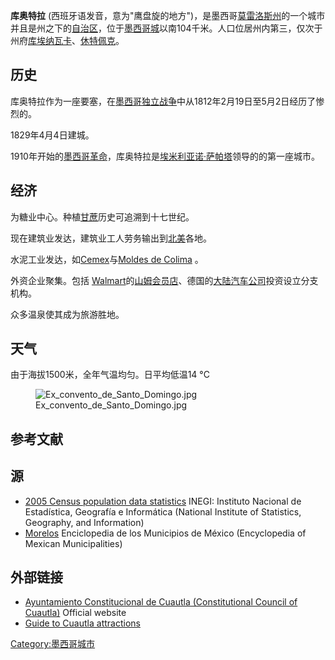 {{roughtranslation|time=2015-08-11T15:44:56+00:00}}
{{Infobox settlement
<!--See the Table at Infobox Settlement for all fields and descriptions of usage-->
<!-- Basic info  ---------------->
|name          =  库奥特拉
|settlement_type        = 城市
|other_name             =
|native_name            =  <!-- for cities whose native name is not in English -->
|nickname               = 
|motto                  =
<!-- images and maps  ----------->
|image_skyline          = mexicopictures 193 0001.jpg
|imagesize              =300px
|image_caption          =
|image_flag             = 
|flag_size              =
|image_seal             = 
|seal_size              =
|image_shield           = 
|shield_size            =
|image_blank_emblem     =
|blank_emblem_type      =
|blank_emblem_size      =
|image_map              = 
|mapsize                = 200px
|map_caption            = 
|image_map1             = 
|mapsize1               = 
|map_caption1           = 
|image_dot_map          =
|dot_mapsize            =
|dot_map_caption        =
|dot_x =  |dot_y =
|pushpin_map            = Mexico <!-- the name of a location map as per http://en.wikipedia.org/wiki/Template:Location_map -->
|pushpin_label_position =above
|pushpin_mapsize        =300
|pushpin_map_caption    =Location in Mexico
<!-- Location ------------------>
|coordinates_region     = MX
|subdivision_type       = Country
|subdivision_name       = {{flag|Mexico}}
|subdivision_type1      = [[墨西哥行政区划|州]]
|subdivision_name1      = [[莫雷洛斯州|莫雷洛斯州]]
|subdivision_type2      = 
|subdivision_name2      =
|subdivision_type3      = 
|subdivision_name3      = 
|subdivision_type4      = 
|subdivision_name4      =
<!-- Politics ----------------->
|government_footnotes   =
|government_type        =
|leader_title           =
|leader_name            =
|leader_title1          =  <!-- for places with, say, both a mayor and a city manager -->
|leader_name1           =
|leader_title2          =
|leader_name2           =
|leader_title3          =
|leader_name3           =
|leader_title4          =
|leader_name4           =
|established_title      = <!-- Settled -->
|established_date       = 
|established_title2     =  <!-- Incorporated (town) -->
|established_date2      = 
|established_title3     =  <!-- Incorporated (city) -->
|established_date3      =
<!-- Area    --------------------->
|area_magnitude         = 
|unit_pref                = 
|area_footnotes           =
|area_total_km2           =153.651 <!-- ALL fields dealing with a measurements are subject to automatic unit conversion-->
|area_land_km2            = <!--See table @ Template:Infobox Settlement for details on automatic unit conversion-->
|area_water_km2           =
|area_total_sq_mi         =
|area_land_sq_mi          =
|area_water_sq_mi         =
|area_water_percent       =
|area_urban_km2           =
|area_urban_sq_mi         =
|area_metro_km2           =
|area_metro_sq_mi         =
|area_blank1_title        =
|area_blank1_km2          =
|area_blank1_sq_mi        =
<!-- Population   ----------------------->
|population_as_of               =2005
|population_footnotes           =
|population_note                =
|population_total               = 154, 358  (城区)<br>160,285 (都市区)<ref>http://www.inegi.org.mx/sistemas/consulta_resultados/iter2010.aspx?c=27329&s=est</ref>
|population_density_km2         =
|population_density_sq_mi       = 
|population_metro               =
|population_density_metro_km2   =
|population_density_metro_sq_mi =
|population_urban               =
|population_density_urban_km2   =
|population_density_urban_sq_mi =
|population_blank1_title        =
|population_blank1              =
|population_blank2_title        =
|population_blank2              =
|population_density_blank1_km2 =   
|population_density_blank1_sq_mi =
<!-- General information  --------------->
|location = 18°48′44″N 98°57′21″E
|timezone               =  
|utc_offset             = 
|timezone_DST           = 
|utc_offset_DST         = 
|latd=18|latm=48|lats=44|latNS=N
|longd=99|longm=57|longs=21|longEW=W
|elevation_footnotes    =  <!--for references: use <ref> </ref> tags-->
|elevation_m            = 
|elevation_ft           =
<!-- Area/postal codes & others -------->
|postal_code_type       =  <!-- enter ZIP code, Postcode, Post code, Postal code... -->
|postal_code            = 62740 - 62759
|area_code              = 735
|blank_name             =
|blank_info             =
|blank1_name            =
|blank1_info            =
|website                = http://www.cuautla.gob.mx
|footnotes              =
}}
'''库奥特拉''' (西班牙语发音{{IPA|ˈkʷaʍt͡ɬa}}，意为"鹰盘旋的地方")，是墨西哥[[莫雷洛斯州|莫雷洛斯州]]的一个城市并且是州之下的[[自治区_(墨西哥)|自治区]]，位于[[墨西哥城|墨西哥城]]以南104千米。人口位居州内第三，仅次于州府[[库埃纳瓦卡|库埃纳瓦卡]]、[[休特佩克|休特佩克]]。  

==历史==

库奥特拉作为一座要塞，在[[墨西哥独立战争|墨西哥独立战争]]中从1812年2月19日至5月2日经历了惨烈的{{tsl|en|Siege of Cuautla|库奥特拉围攻战|围攻战}}。

1829年4月4日建城。 

1910年开始的[[墨西哥革命|墨西哥革命]]，库奥特拉是[[埃米利亚诺·萨帕塔|埃米利亚诺·萨帕塔]]领导的{{Link-en|墨西哥南方解放軍|Liberation Army of the South}}{{tsl|en|Battle of Cuautla (1911)|攻占}}的第一座城市。 

==经济==
 
为糖业中心。种植[[甘蔗|甘蔗]]历史可追溯到十七世纪。

现在建筑业发达，建筑业工人劳务输出到[[北美|北美]]各地。

水泥工业发达，如[https://web.archive.org/web/20150121032059/http://www.cemexmexico.com/index.aspx Cemex]与[http://www.espacios.com/empresa.php?id=moldesxd Moldes de Colima] {{Wayback|url=http://www.espacios.com/empresa.php?id=moldesxd |date=20150130122911 }}。

外资企业聚集。包括 [[Walmart|Walmart]]的[[山姆会员商店|山姆会员店]]、德国的[[大陆集团|大陆汽车公司]]投资设立分支机构。
 
众多温泉使其成为旅游胜地。   
==天气==

由于海拔1500米，全年气温均匀。日平均低温14 °C
 
[[File:Ex_convento_de_Santo_Domingo.jpg|border]]

==参考文献==
{{reflist}}

==源==
{{es icon}}
*[https://www.webcitation.org/5msVc9rGy?url=http://www.inegi.gob.mx/est/contenidos/espanol/sistemas/conteo2005/localidad/iter/ 2005 Census population data statistics] INEGI: Instituto Nacional de Estadística, Geografía e Informática (National Institute of Statistics, Geography, and Information)
*[https://web.archive.org/web/20081119042652/http://www.e-local.gob.mx/wb2/ELOCAL/EMM_morelos Morelos] Enciclopedia de los Municipios de México (Encyclopedia of Mexican Municipalities) 

==外部链接==
{{es icon}}
*[http://www.cuautla.gob.mx/ Ayuntamiento Constitucional de Cuautla (Constitutional Council of Cuautla)] {{Wayback|url=http://www.cuautla.gob.mx/ |date=20020926082029 }} Official website
*[https://web.archive.org/web/20090507191125/http://www.surf-mexico.com/states/Morelos/Cuautla/index.php Guide to Cuautla attractions]

{{coord|18|49|N|98|57|W|display=title}}  

[[Category:墨西哥城市|Category:墨西哥城市]]
